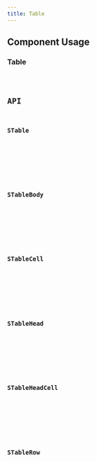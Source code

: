 ```yaml
---
title: Table
---
```




## Component Usage
### Table
<STableBody client:only="vue" class="mt-4" />
<Code code={STableBodyRaw} lang="vue" title="placement.vue" />

## API
### STable
<Tabs>
    <TabItem label="Properties">
        <ApiProperties client:only="vue" />
    </TabItem>
</Tabs>

### STableBody
<Tabs>
    <TabItem label="Slots">
        <STableBodySlots client:only="vue" />
    </TabItem>
</Tabs>

### STableCell
<Tabs>
    <TabItem label="Slots">
        <STableCellSlots client:only="vue" />
    </TabItem>
</Tabs>

### STableHead
<Tabs>
    <TabItem label="Slots">
        <STableHeadSlots client:only="vue" />
    </TabItem>
</Tabs>

### STableHeadCell
<Tabs>
    <TabItem label="Slots">
        <STableHeadCellSlots client:only="vue" />
    </TabItem>
</Tabs>

### STableRow
<Tabs>
    <TabItem label="Slots">
        <STableRowSlots client:only="vue" />
    </TabItem>
</Tabs>
